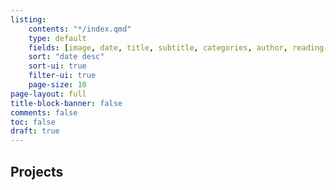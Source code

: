 ```yaml
---
listing:
    contents: "*/index.qmd"
    type: default
    fields: [image, date, title, subtitle, categories, author, reading-time]  
    sort: "date desc"
    sort-ui: true
    filter-ui: true
    page-size: 10
page-layout: full
title-block-banner: false
comments: false
toc: false
draft: true
---
```


## Projects

::: {#my-projects}
:::
